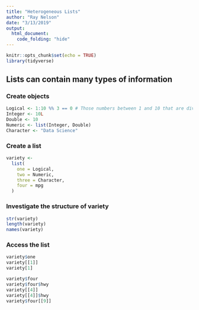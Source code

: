 ```yaml
---
title: "Heterogeneous Lists"
author: "Ray Nelson"
date: "3/13/2019"
output:
  html_document:
    code_folding: "hide"
---
```


```r
knitr::opts_chunk$set(echo = TRUE)
library(tidyverse)
```

## Lists can contain many types of information

### Create objects

```r
Logical <- 1:10 %% 3 == 0 # Those numbers between 1 and 10 that are divisible by 3
Integer <- 10L
Double <- 10
Numeric <- list(Integer, Double)
Character <- "Data Science"
```

### Create a list

```r
variety <-
  list(
    one = Logical,
    two = Numeric,
    three = Character,
    four = mpg
  )
```

### Investigate the structure of variety

```r
str(variety)
length(variety)
names(variety)
```  

### Access the list

```r
variety$one
variety[[1]]
variety[1]

variety$four
variety$four$hwy
variety[[4]]
variety[[4]]$hwy
variety$four[[9]]
```

